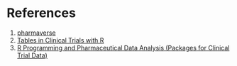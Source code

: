 # References {.unnumbered}

1.  [pharmaverse](https://pharmaverse.org/)
2.  [Tables in Clinical Trials with R](https://rconsortium.github.io/rtrs-wg/)
3.  [R Programming and Pharmaceutical Data Analysis (Packages for Clinical Trial Data)](https://appsilon.com/pharmaceutical-and-clinical-trial-data-analysis-packages/)
